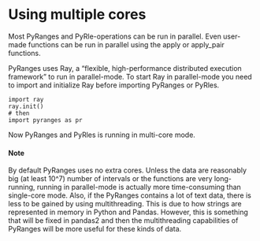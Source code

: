# Using multiple cores

Most PyRanges and PyRle-operations can be run in parallel. Even user-made
functions can be run in parallel using the apply or apply_pair functions.

PyRanges uses Ray, a "flexible, high-performance distributed execution
framework" to run in parallel-mode. To start Ray in parallel-mode you need to
import and initialize Ray before importing PyRanges or PyRles.

```
import ray
ray.init()
# then
import pyranges as pr
```

Now PyRanges and PyRles is running in multi-core mode.

#### Note

By default PyRanges uses no extra cores. Unless the data are reasonably big (at
least 10^7) number of intervals or the functions are very long-running, running
in parallel-mode is actually more time-consuming than single-core mode. Also, if
the PyRanges contains a lot of text data, there is less to be gained by using
multithreading. This is due to how strings are represented in memory in Python
and Pandas. However, this is something that will be fixed in pandas2 and then
the multithreading capabilities of PyRanges will be more useful for these kinds
of data.